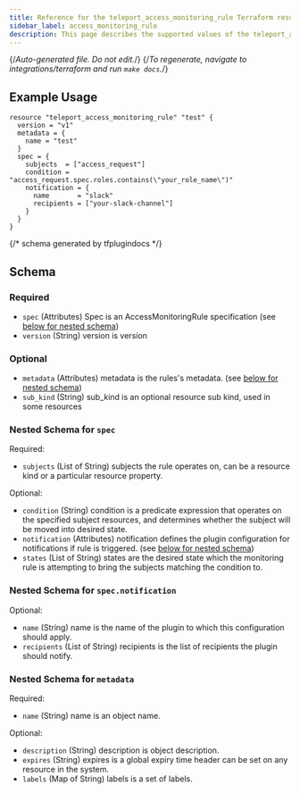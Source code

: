 ```yaml
---
title: Reference for the teleport_access_monitoring_rule Terraform resource
sidebar_label: access_monitoring_rule
description: This page describes the supported values of the teleport_access_monitoring_rule resource of the Teleport Terraform provider.
---
```


{/*Auto-generated file. Do not edit.*/}
{/*To regenerate, navigate to integrations/terraform and run `make docs`.*/}



## Example Usage

```hcl
resource "teleport_access_monitoring_rule" "test" {
  version = "v1"
  metadata = {
    name = "test"
  }
  spec = {
    subjects  = ["access_request"]
    condition = "access_request.spec.roles.contains(\"your_role_name\")"
    notification = {
      name       = "slack"
      recipients = ["your-slack-channel"]
    }
  }
}
```

{/*  schema generated by tfplugindocs */}
## Schema

### Required

- `spec` (Attributes) Spec is an AccessMonitoringRule specification (see [below for nested schema](#nested-schema-for-spec))
- `version` (String) version is version

### Optional

- `metadata` (Attributes) metadata is the rules's metadata. (see [below for nested schema](#nested-schema-for-metadata))
- `sub_kind` (String) sub_kind is an optional resource sub kind, used in some resources

### Nested Schema for `spec`

Required:

- `subjects` (List of String) subjects the rule operates on, can be a resource kind or a particular resource property.

Optional:

- `condition` (String) condition is a predicate expression that operates on the specified subject resources, and determines whether the subject will be moved into desired state.
- `notification` (Attributes) notification defines the plugin configuration for notifications if rule is triggered. (see [below for nested schema](#nested-schema-for-specnotification))
- `states` (List of String) states are the desired state which the monitoring rule is attempting to bring the subjects matching the condition to.

### Nested Schema for `spec.notification`

Optional:

- `name` (String) name is the name of the plugin to which this configuration should apply.
- `recipients` (List of String) recipients is the list of recipients the plugin should notify.



### Nested Schema for `metadata`

Required:

- `name` (String) name is an object name.

Optional:

- `description` (String) description is object description.
- `expires` (String) expires is a global expiry time header can be set on any resource in the system.
- `labels` (Map of String) labels is a set of labels.

